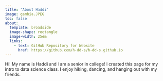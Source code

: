 ```yaml
---
title: "About Haddi"
image: gambia.JPEG
toc: false
about: 
  template: broadside
  image-shape: rectangle
  image-width: 25em
  links: 
    - text: GitHub Repository for Website
      href: https://github.com/h-dd-s/h-dd-s.github.io
---
```


Hi! My name is Haddi and I am a senior in college! I created this page for my intro to data science class. I enjoy hiking, dancing, and hanging out with my friends. 


```r

```

